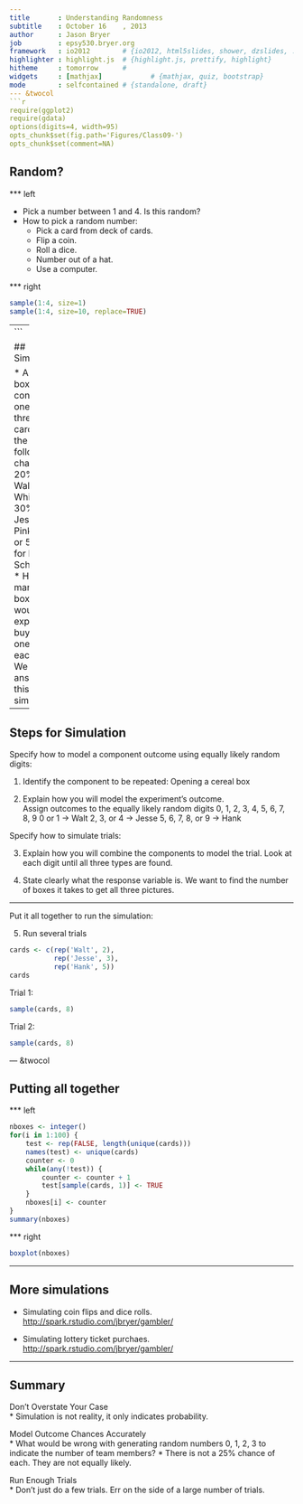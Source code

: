 ```yaml
---
title       : Understanding Randomness
subtitle    : October 16	, 2013
author      : Jason Bryer
job         : epsy530.bryer.org
framework   : io2012        # {io2012, html5slides, shower, dzslides, ...}
highlighter : highlight.js  # {highlight.js, prettify, highlight}
hitheme     : tomorrow      # 
widgets     : [mathjax]            # {mathjax, quiz, bootstrap}
mode        : selfcontained # {standalone, draft}
--- &twocol
```r
require(ggplot2)
require(gdata)
options(digits=4, width=95)
opts_chunk$set(fig.path='Figures/Class09-')
opts_chunk$set(comment=NA)
```

## Random?

*** left

* Pick a number between 1 and 4. Is this random?
* How to pick a random number:
	* Pick a card from deck of cards.
	* Flip a coin.
	* Roll a dice.
	* Number out of a hat.
	* Use a computer.

*** right
```r
sample(1:4, size=1)
sample(1:4, size=10, replace=TRUE)
```

--- 
```


## Simulation

* A cerial box contains one of three cards with the following chances: 20% for Walter White, 30% for Jesse Pinkman, or 50% for Hank Schrader.
* How many boxes would you expect to buy to get one of each?
* We can answer this using simulation.

---

## Steps for Simulation

Specify how to model a component outcome using equally likely random digits:

1. Identify the component to be repeated: Opening a cereal box

2. Explain how you will model the experiment’s outcome.  
	Assign outcomes to the equally likely random digits  0, 1, 2, 3, 4, 5, 6, 7, 8, 9
	0 or 1 → Walt
	2, 3, or 4 → Jesse
	5, 6, 7, 8, or 9 → Hank

Specify how to simulate trials:

3. Explain how you will combine the components to model the trial. Look at each digit until all three types are found.

4. State clearly what the response variable is. We want to find the number of boxes it takes to get all three pictures.

---

Put it all together to run the simulation:

5. Run several trials

```r
cards <- c(rep('Walt', 2),
		   rep('Jesse', 3),
		   rep('Hank', 5))
cards
```

Trial 1:

```r
sample(cards, 8)
```

Trial 2:
```r
sample(cards, 8)
```

--- &twocol

## Putting all together

*** left

```r
nboxes <- integer()
for(i in 1:100) {
	test <- rep(FALSE, length(unique(cards)))
	names(test) <- unique(cards)
	counter <- 0
	while(any(!test)) {
		counter <- counter + 1
		test[sample(cards, 1)] <- TRUE
	}
	nboxes[i] <- counter
}
summary(nboxes)
```

*** right

```r
boxplot(nboxes)
```

---

## More simulations

* Simulating coin flips and dice rolls.  
	<a href='http://spark.rstudio.com/jbryer/gambler/' target='_blank'>http://spark.rstudio.com/jbryer/gambler/</a>

* Simulating lottery ticket purchaes.  
	<a href='http://spark.rstudio.com/jbryer/gambler/' target='_blank'>http://spark.rstudio.com/jbryer/gambler/</a>

---

## Summary

Don’t Overstate Your Case  
	* Simulation is not reality, it only indicates probability.

Model Outcome Chances Accurately  
	* What would be wrong with generating random numbers 0, 1, 2, 3 to indicate the number of team members?
	* There is not a 25% chance of each. They are not equally likely.

Run Enough Trials  
	* Don’t just do a few trials.  Err on the side of a large number of trials.
